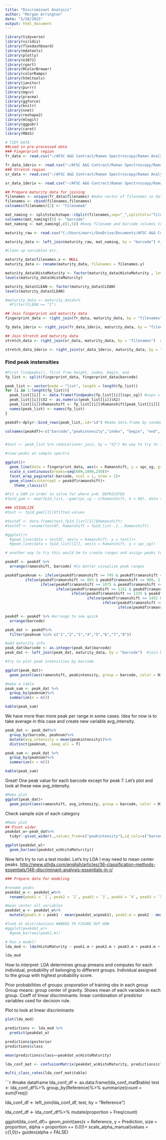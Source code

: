 ```yaml
---
title: "Discriminant Analysis"
author: "Morgan Arrington"
date: "5/28/2021"
output: html_document
---
```


```r
library(tidyverse)
library(viridis)
library(flexdashboard)
library(mdatools)
library(plotly)
library(e1071)
library(rpart)
library(RColorBrewer)
library(colorRamps)
library(htmltools)
library(janitor)
library(purrr)
library(mgcv)
library(pracma)
library(ggforce)
library(knitr)
library(nnet)
library(reshape2)
library(mlogit)
library(ggpubr)
library(caret)
library(MASS)

# TIDY DATA
##Load in pre-processed data
### Fingerprint region
fr_data <- read.csv("~/AFSC A&G Contract/Raman Spectroscopy/Raman Analysis/raman-analysis/preprocessed_fingerprint.csv") #just SG smoothing for figs

fr_data_1deriv <- read.csv("~/AFSC A&G Contract/Raman Spectroscopy/Raman Analysis/raman-analysis/preprocessed_fingerprint_1deriv.csv") #derivative for PCA
### Stretch region
sr_data <- read.csv("~/AFSC A&G Contract/Raman Spectroscopy/Raman Analysis/raman-analysis/preprocessed_stretch.csv") #derivative for PCA

sr_data_1deriv <- read.csv("~/AFSC A&G Contract/Raman Spectroscopy/Raman Analysis/raman-analysis/preprocessed_stretch_1deriv.csv") #just SG smoothing for figs

## Prepare maturity data for joining 
filenames <- unique(fr_data$filenames) #make vector of filenames so data can be joined
filenames <- cbind(filenames,filenames)
colnames(filenames)[2] <- "filenameA"

mat_naming <- splitstackshape::cSplit(filenames,sep="_",splitCols="filenameA") #split filename to grab barcode for joining
colnames(mat_naming)[5] <- "barcode"
mat_naming <- mat_naming[,c(1,5)] #keep filename and barcode columns to join with maturity data

maturity_raw <- read.csv("C:/Users/marri/OneDrive/Documents/AFSC A&G Contract/Walleye Pollock Maturity Data/Maturity_data_histomaturity.csv", strip.white=TRUE) #load in ancillary data

maturity_data <- left_join(maturity_raw, mat_naming, by = "barcode") #join to filename by barcode

#Clean up variables etc.

maturity_data$filenames.x <- NULL
maturity_data <- rename(maturity_data, filenames = filenames.y)

maturity_data$HistoMaturity <- factor(maturity_data$HistoMaturity , levels = c("IMM","ND","DEV","VIT","PSWN","SWN","PSNT","SNT","OSNT"))
levels(maturity_data$HistoMaturity)

maturity_data$CLEAN <- factor(maturity_data$CLEAN)
levels(maturity_data$CLEAN)

#maturity_data <- maturity_data%>%
  #filter(CLEAN == "1")

## Join fingerprint and maturity data
fingerprint_data <- right_join(fr_data, maturity_data, by = "filenames")  #join by filename to each data set

fp_data_1deriv <- right_join(fr_data_1deriv, maturity_data, by = "filenames")  #join by filename to each data set

## Join Stretch and maturity data
stretch_data <- right_join(sr_data, maturity_data, by = "filenames")  #join by filename to each data set

stretch_data_1deriv <- right_join(sr_data_1deriv, maturity_data, by = "filenames")  #join by filename to each data set

```


### Find peak instensities

```r

#First findpeaks(), first frow height, index, begin, end
fp_list <- split(fingerprint_data, fingerprint_data$barcode)

peak_list <- vector(mode = "list", length = length(fp_list))
for (i in 1:length(fp_list)){
  peak_list[[i]] <- data.frame(findpeaks(fp_list[[i]]$spc_sg)) #nups = 2, minpeakdistance = 20
  peak_list[[i]]$X2 <- as.numeric(peak_list[[i]]$X2)
  peak_list[[i]]$Ramanshift <- fp_list[[i]]$Ramanshift[peak_list[[i]][,2]]
  names(peak_list) <- names(fp_list)
}

peakdf<-dplyr::bind_rows(peak_list,.id="id") #make data.frame by condensing list

colnames(peakdf)<-c("barcode","peakintensity","index", "begin", "end", "ramanshift")


#test <- peak_list %>% reduce(inner_join, by = "X2") #a way to try to identify matching peak locations across all spectra. Wah wah.

```

```r
#view peaks on sample spectra

ggplot()+
  geom_line(data = fingerprint_data, aes(x = Ramanshift, y = spc_sg, group = filenames))+
  scale_x_continuous(breaks=seq(600,1800,250))+
  facet_wrap_paginate(~barcode, ncol = 1, nrow = 1)+
  geom_vline(xintercept = peakdf$ramanshift)+
    theme_classic()

#Fit a GAM in order to solve for where y=0. DEPRICATED
#fp1d_gam <- map(fp1d_list, ~gam(spc_sg ~ s(Ramanshift, k = 60), data = .x, method = "REML"))

### VISUALIZE
#test <- fp1d_gam[[1]]$fitted.values

#testdf <- data.frame(test,fp1d_list[[1]]$Ramanshift)
#testdf <- rename(testdf, Ramanshift = fp1d_list..1...Ramanshift)

#ggplot()+
  #geom_line(data = testdf, aes(x = Ramanshift, y = test))+
  #geom_line(data = fp1d_list[[1]], aes(x = Ramanshift, y = spc_sg))

```

```r
# another way to try this would be to create ranges and assign peaks to ranges.

peakdf <- peakdf %>%
  arrange(ramanshift, barcode) #to better visualize peak ranges

peakdf$peaknum <- ifelse(peakdf$ramanshift >= 745 & peakdf$ramanshift <= 750, 1,
         ifelse(peakdf$ramanshift >= 893 & peakdf$ramanshift <= 908, 2,
                ifelse(peakdf$ramanshift >= 1075 & peakdf$ramanshift <= 1094, 3,
                       ifelse(peakdf$ramanshift >= 1161 & peakdf$ramanshift <= 1191, 4,
                              ifelse(peakdf$ramanshift >= 1335 & peakdf$ramanshift <= 1386, 5,
                                     ifelse(peakdf$ramanshift >= 1452 & peakdf$ramanshift <= 1458, 6,
                                            ifelse(peakdf$ramanshift >= 1585 & peakdf$ramanshift <= 1629, 7,
                                                   ifelse(peakdf$ramanshift >= 1656 & peakdf$ramanshift <= 1665, 8, NA))))))))

peakdf <- peakdf %>% #arrange to see quick
  arrange(barcode)

peak_dat <- peakdf%>%
  filter(peaknum %in% c("1","2","3","4","5","6","7","8"))

#add maturity info
peak_dat$barcode <- as.integer(peak_dat$barcode)
peak_dat <- left_join(peak_dat, maturity_data, by = "barcode")  #join by filename to each data set


```

```r
#Try to plot peak intensities by barcode

ggplot(peak_dat)+
  geom_point(aes(ramanshift, peakintensity, group = barcode, color = HistoMaturity))

```

```r
#make a table
peak_sum <- peak_dat %>%
  group_by(peaknum)%>%
  summarize(n = n())

kable(peak_sum)

```
We have more than more peak per range in some cases. Idea for now is to take average in this case and create new variable avg_intensity.

```r

peak_dat <- peak_dat%>%
  group_by(barcode, peaknum)%>%
  mutate(avg_intensity = mean(peakintensity))%>%
  distinct(peaknum, .keep_all = T)

peak_sum <- peak_dat %>%
  group_by(peaknum)%>%
  summarize(n = n())

kable(peak_sum)

```
Great! One peak value for each barcode except for peak 7. Let's plot and look at these new avg_intensity.

```r
#Make plot
ggplot(peak_dat)+
  geom_point(aes(ramanshift, avg_intensity, group = barcode, color = HistoMaturity))

```

Check sample size of each category
```r
#Make plot
## Pivot wider
peakdat_w<-peak_dat%>%
  tidyr::pivot_wider(.,values_from=c("peakintensity"),id_cols=c("barcode", "HistoMaturity"), names_from="peaknum")

ggplot(peakdat_w)+
  geom_bar(aes(peakdat_w$HistoMaturity))

```


Now let's try to run a test model. Let's try LDA I may need to mean center peaks. <http://www.sthda.com/english/articles/36-classification-methods-essentials/146-discriminant-analysis-essentials-in-r/>
```r
### Prepare data for modeling

#rename peaks
peakdat_w <- peakdat_w%>%
  rename(peak1 = `1`, peak2 = `2`, peak3 = `3`, peak4 = `4`, peak5 = `5`, peak6 = `6`, peak7 = `7`, peak8 = `8`)

#mean center all variables
peakdat_w <- peakdat_w%>%
  mutate(peak1.m = peak1 - mean(peakdat_w$peak1), peak2.m = peak2 - mean(peakdat_w$peak2), peak3.m = peak3 - mean(peakdat_w$peak3), peak4.m = peak4 - mean(peakdat_w$peak4), peak5.m = peak5 - mean(peakdat_w$peak5), peak6.m = peak6 - mean(peakdat_w$peak6), peak8.m = peak8 - mean(peakdat_w$peak8))

#look at distributions ##NEED TO FIGURE OUT HOW
#ggplot(peakdat_w)+
  #geom_bar(aes(peak1.m))

# Run a model!
lda_mod <- lda(HistoMaturity ~ peak1.m + peak2.m + peak3.m + peak4.m + peak5.m + peak6.m + peak8.m, data = peakdat_w)

lda_mod

```
How to interpret: LDA determines group pmeans and computes for each individual, probability of belonging to different groups. Individual assigned to the group with highest probability score. 

Prior probabilities of groups: proporation of training obs in each group
Group  means: group center of gravity. Shows mean of each variable in each group.
Coeff of linear discriminants: linear combination of predictor variables used for decision rule. 


Plot to look at linear discriminants
```r

plot(lda_mod)

```

```r

predictions <- lda_mod %>%
  predict(peakdat_w)

predictions$posterior
predictions$class

mean(predictions$class==peakdat_w$HistoMaturity)

lda_conf_mat <- confusionMatrix(peakdat_w$HistoMaturity, predictions$class)

```

```r

multi_class_rates(lda_conf_mat$table)

```

```r
#make dataframe
lda_conf_df <- as.data.frame(lda_conf_mat$table)
test <- lda_conf_df%>%
  group_by(Reference)%>%
  summarize(count = sum(Freq))

lda_conf_df <- left_join(lda_conf_df, test, by = "Reference")

lda_conf_df <- lda_conf_df%>%
  mutate(proportion = Freq/count)

ggplot(lda_conf_df)+
  geom_point(aes(x = Reference, y = Prediction, size = proportion, alpha = proportion == 0.0))+
  scale_alpha_manual(values = c(1,0))+
  guides(alpha = FALSE)